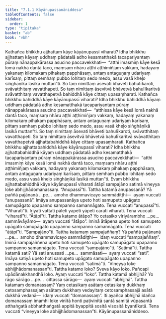 ```yaml
---
title: "7.1.1 Kāyānupassanāniddesa"
tableOfContents: false
sidebar:
  order: 1
type: "tipitaka"
basket: "ab"
book: "vbh"
---
```



<DynamicBreadcrumb />

<Division number="356" book="vbh" bookNo="30" page="200">

<Paragraph number="1336" book="vbh">
Kathañca bhikkhu ajjhattaṃ kāye kāyānupassī viharati? Idha bhikkhu ajjhattaṃ kāyaṃ uddhaṃ pādatalā adho kesamatthakā tacapariyantaṃ pūraṃ nānappakārassa asucino paccavekkhati—  “atthi imasmiṃ kāye kesā lomā nakhā dantā taco, maṃsaṃ nhāru aṭṭhi aṭṭhimiñjaṃ vakkaṃ, hadayaṃ yakanaṃ kilomakaṃ pihakaṃ papphāsaṃ, antaṃ antaguṇaṃ udariyaṃ karīsaṃ, pittaṃ semhaṃ pubbo lohitaṃ sedo medo, assu vasā kheḷo siṅghāṇikā lasikā muttan”ti. So taṃ nimittaṃ āsevati bhāveti bahulīkaroti, svāvatthitaṃ vavatthapeti. So taṃ nimittaṃ āsevitvā bhāvetvā bahulīkaritvā svāvatthitaṃ vavatthapetvā bahiddhā kāye cittaṃ upasaṃharati.
</Paragraph>

<Paragraph number="1337" book="vbh">
Kathañca bhikkhu bahiddhā kāye kāyānupassī viharati? Idha bhikkhu bahiddhā kāyaṃ uddhaṃ pādatalā adho kesamatthakā tacapariyantaṃ pūraṃ nānappakārassa asucino paccavekkhati—  “atthissa kāye kesā lomā nakhā dantā taco, maṃsaṃ nhāru aṭṭhi aṭṭhimiñjaṃ vakkaṃ, hadayaṃ yakanaṃ kilomakaṃ pihakaṃ papphāsaṃ, antaṃ antaguṇaṃ udariyaṃ karīsaṃ, pittaṃ semhaṃ pubbo lohitaṃ sedo medo, assu vasā kheḷo siṅghāṇikā lasikā muttan”ti. So taṃ nimittaṃ āsevati bhāveti bahulīkaroti, svāvatthitaṃ vavatthapeti. So taṃ nimittaṃ āsevitvā bhāvetvā bahulīkaritvā svāvatthitaṃ vavatthapetvā ajjhattabahiddhā kāye cittaṃ upasaṃharati.
</Paragraph>

<Paragraph number="1338" book="vbh">
Kathañca bhikkhu ajjhattabahiddhā kāye kāyānupassī viharati? Idha bhikkhu ajjhattabahiddhā kāyaṃ uddhaṃ pādatalā adho kesamatthakā tacapariyantaṃ pūraṃ nānappakārassa asucino paccavekkhati—  “atthi imasmiṃ kāye kesā lomā nakhā dantā taco, maṃsaṃ nhāru aṭṭhi aṭṭhimiñjaṃ vakkaṃ, hadayaṃ yakanaṃ kilomakaṃ pihakaṃ papphāsaṃ, antaṃ antaguṇaṃ udariyaṃ karīsaṃ, pittaṃ semhaṃ pubbo lohitaṃ sedo medo, assu vasā kheḷo siṅghāṇikā lasikā muttan”ti. Evaṃ bhikkhu ajjhattabahiddhā kāye kāyānupassī viharati ātāpī sampajāno satimā vineyya loke abhijjhādomanassaṃ.
</Paragraph>

</Division>
<Division number="357" book="vbh" bookNo="30" page="201">

<Paragraph number="1339" book="vbh">
“Anupassī”ti. Tattha katamā anupassanā? Yā paññā pajānanā …pe…  amoho dhammavicayo sammādiṭṭhi—  ayaṃ vuccati “anupassanā”. Imāya anupassanāya upeto hoti samupeto upāgato samupāgato upapanno sampanno samannāgato. Tena vuccati “anupassī”ti.
</Paragraph>

</Division>
<Division number="358" book="vbh" bookNo="30" page="201">

<Paragraph number="1340" book="vbh">
“Viharatī”ti. Iriyati vattati pāleti yapeti yāpeti carati viharati. Tena vuccati “viharatī”ti.
</Paragraph>

</Division>
<Division number="359" book="vbh" bookNo="30" page="201">

<Paragraph number="1341" book="vbh">
“Ātāpī”ti. Tattha katamo ātāpo? Yo cetasiko vīriyārambho …pe…  sammāvāyāmo—  ayaṃ vuccati “ātāpo”. Iminā ātāpena upeto hoti samupeto upāgato samupāgato upapanno sampanno samannāgato. Tena vuccati “ātāpī”ti.
</Paragraph>

</Division>
<Division number="360" book="vbh" bookNo="30" page="202">

<Paragraph number="1342" book="vbh">
“Sampajāno”ti. Tattha katamaṃ sampajaññaṃ? Yā paññā pajānanā …pe…  amoho dhammavicayo sammādiṭṭhi—  idaṃ vuccati “sampajaññaṃ”. Iminā sampajaññena upeto hoti samupeto upāgato samupāgato upapanno sampanno samannāgato. Tena vuccati “sampajāno”ti.
</Paragraph>

</Division>
<Division number="361" book="vbh" bookNo="30" page="202">

<Paragraph number="1343" book="vbh">
“Satimā”ti. Tattha katamā sati? Yā sati anussati …pe…  sammāsati—  ayaṃ vuccati “sati”. Imāya satiyā upeto hoti samupeto upāgato samupāgato upapanno sampanno samannāgato. Tena vuccati “satimā”ti.
</Paragraph>

</Division>
<Division number="362" book="vbh" bookNo="30" page="202">

<Paragraph number="1344" book="vbh">
“Vineyya loke abhijjhādomanassan”ti. Tattha katamo loko? Sveva kāyo loko. Pañcapi upādānakkhandhā loko. Ayaṃ vuccati “loko”. Tattha katamā abhijjhā? Yo rāgo sārāgo …pe…  cittassa sārāgo—  ayaṃ vuccati “abhijjhā”. Tattha katamaṃ domanassaṃ? Yaṃ cetasikaṃ asātaṃ cetasikaṃ dukkhaṃ cetosamphassajaṃ asātaṃ dukkhaṃ vedayitaṃ cetosamphassajā asātā dukkhā vedanā—  idaṃ vuccati “domanassaṃ”. Iti ayañca abhijjhā idañca domanassaṃ imamhi loke vinītā honti paṭivinītā santā samitā vūpasantā atthaṅgatā abbhatthaṅgatā appitā byappitā sositā visositā byantīkatā. Tena vuccati “vineyya loke abhijjhādomanassan”ti.

</Paragraph>
</Division>

<Paragraph number="1345" type="center" book="vbh">
Kāyānupassanāniddeso.
</Paragraph>